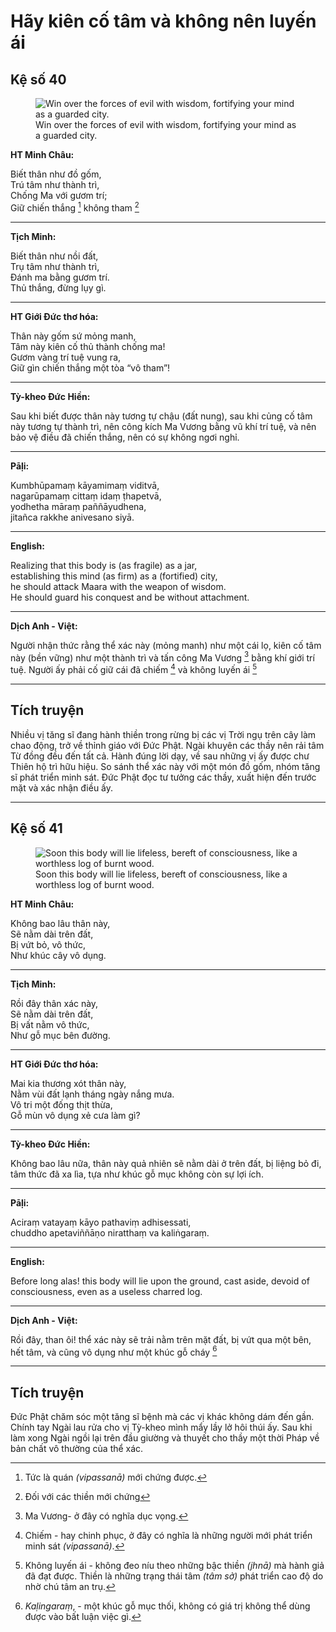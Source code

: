 # Hãy kiên cố tâm và không nên luyến ái {- #hay-kien-co-tam-khong-nen-luyen-ai}

## Kệ số 40 {- #ke-so-40}

![Win over the forces of evil with wisdom, fortifying your mind as a guarded city.](images/kinh-phap-cu-ke-so-40-dhammapada-verse-40.jpg){fig-align="center" .lightbox}

**HT Minh Châu:**

Biết thân như đồ gốm,  
Trú tâm như thành trì,  
Chống Ma với gươm trí;  
Giữ chiến thắng [^1] không tham [^2]  

<hr class="divider">

**Tịch Minh:**

Biết thân như nồi đất,  
Trụ tâm như thành trì,  
Ðánh ma bằng gươm trí.  
Thủ thắng, đừng lụy gì.  

<hr class="divider">

**HT Giới Đức thơ hóa:**

Thân này gốm sứ mỏng manh,  
Tâm này kiên cố thủ thành chống ma!  
Gươm vàng trí tuệ vung ra,  
Giữ gìn chiến thắng một tòa “vô tham”!  

<hr class="divider">


**Tỳ-kheo Đức Hiền:**

Sau khi biết được thân này tương tự chậu (đất nung), sau khi củng cố tâm này tương tự thành trì, nên công kích Ma Vương bằng vũ khí trí tuệ, và nên bảo vệ điều đã chiến thắng, nên có sự không ngơi nghỉ.  

<hr class="divider">

**Pāḷi:**

Kumbhūpamaṃ kāyamimaṃ viditvā,  
nagarūpamaṃ cittaṃ idaṃ ṭhapetvā,  
yodhetha māraṃ paññāyudhena,  
jitañca rakkhe anivesano siyā.  

<hr class="divider">

**English:**

Realizing that this body is (as fragile) as a jar,  
establishing this mind (as firm) as a (fortified) city,  
he should attack Maara with the weapon of wisdom.  
He should guard his conquest and be without attachment.   

<hr class="divider">

**Dịch Anh - Việt:**

Người nhận thức rằng thể xác này (mỏng manh) như một cái lọ, kiên cố tâm này (bền vững) như một thành trì và tấn công Ma Vương [^3] bằng khí giới trí tuệ. Người ấy phải cố giữ cái đã chiếm [^4] và không luyến ái [^5]

<hr class="divider">

## Tích truyện {- #tich-truyen}

Nhiều vị tăng sĩ đang hành thiền trong rừng bị các vị Trời ngụ trên cây làm chao động, trở về thỉnh giáo với Ðức Phật. Ngài khuyên các thầy nên rải tâm Từ đồng đều đến tất cả. Hành đúng lời dạy, về sau những vị ấy được chư Thiên hộ trì hữu hiệu. So sánh thể xác này với một món đồ gốm, nhóm tăng sĩ phát triển minh sát. Ðức Phật đọc tư tưởng các thầy, xuất hiện đến trước mặt và xác nhận điều ấy.

<hr class="divider">

## Kệ số 41 {- #ke-so-41}

![Soon this body will lie lifeless, bereft of consciousness, like a worthless log of burnt wood.](images/kinh-phap-cu-ke-so-41-dhammapada-verse-41.jpg){fig-align="center" .lightbox}

**HT Minh Châu:**

Không bao lâu thân này,  
Sẽ nằm dài trên đất,  
Bị vứt bỏ, vô thức,  
Như khúc cây vô dụng.  

<hr class="divider">

**Tịch Minh:**

Rồi đây thân xác này,  
Sẽ nằm dài trên đất,  
Bị vất nằm vô thức,  
Như gỗ mục bên đường.  

<hr class="divider">

**HT Giới Đức thơ hóa:**

Mai kia thương xót thân này,  
Nằm vùi đất lạnh tháng ngày nắng mưa.  
Vô tri một đống thịt thừa,  
Gỗ mùn vô dụng xẻ cưa làm gì?  

<hr class="divider">


**Tỳ-kheo Đức Hiền:**

Không bao lâu nữa, thân này quả nhiên sẽ nằm dài ở trên đất, bị liệng bỏ đi, tâm thức đã xa lìa, tựa như khúc gỗ mục không còn sự lợi ích.  

<hr class="divider">

**Pāḷi:**

Aciraṃ vatayaṃ kāyo pathaviṃ adhisessati,  
chuddho apetaviññāṇo niratthaṃ va kaliṅgaraṃ.  

<hr class="divider">

**English:**

Before long alas! this body will lie upon the ground, cast aside, devoid of consciousness, even as a useless charred log.

<hr class="divider">

**Dịch Anh - Việt:**

Rồi đây, than ôi! thể xác này sẽ trải nằm trên mặt đất, bị vứt qua một bên, hết tâm, và cũng vô dụng như một khúc gỗ cháy [^6]

<hr class="divider">

## Tích truyện {- #tich-truyen-2}

Ðức Phật chăm sóc một tăng sĩ bệnh mà các vị khác không dám đến gần. Chính tay Ngài lau rửa cho vị Tỳ-kheo mình mẩy lầy lở hôi thúi ấy. Sau khi làm xong Ngài ngồi lại trên đầu giường và thuyết cho thầy một thời Pháp về bản chất vô thường của thể xác.

[^1]: Tức là quán *(vipassanā)* mới chứng được.
[^2]: Ðối với các thiền mới chứng
[^3]: Ma Vương- ở đây có nghĩa dục vọng.
[^4]: Chiếm - hay chinh phục, ở đây có nghĩa là những người mới phát triển minh sát *(vipassanā)*.
[^5]: Không luyến ái - không đeo níu theo những bậc thiền *(jhnā)* mà hành giả đã đạt được. Thiền là những trạng thái tâm *(tâm sở)* phát triển cao độ do nhờ chú tâm an trụ.
[^6]: *Kaḷingaraṃ*, - một khúc gỗ mục thối, không có giá trị không thể dùng được vào bất luận việc gì.